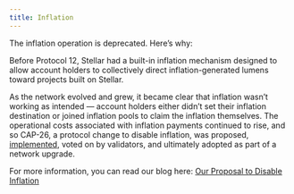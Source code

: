 ```yaml
---
title: Inflation
---
```


The inflation operation is deprecated. Here’s why:

Before Protocol 12, Stellar had a built-in inflation mechanism designed to allow account holders to collectively direct inflation-generated lumens toward projects built on Stellar.

As the network evolved and grew, it became clear that inflation wasn’t working as intended — account holders either didn’t set their inflation destination or joined inflation pools to claim the inflation themselves. The operational costs associated with inflation payments continued to rise, and so CAP-26, a protocol change to disable inflation, was proposed, [implemented](https://github.com/stellar/stellar-core/releases/tag/v12.0.0), voted on by validators, and ultimately adopted as part of a network upgrade.

For more information, you can read our blog here: [Our Proposal to Disable Inflation](https://www.stellar.org/blog/our-proposal-to-disable-inflation)